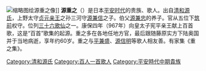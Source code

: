 {{Unreferenced|time=2020-07-22T07:49:36+00:00}}
[[File:Sanjūrokkasen-gaku_-_29_-_Kanō_Yasunobu_-_Minamoto_no_Shigeyuki.jpg|缩略图]]绘源重之像]]
'''源重之'''（{{bd|？||1000年代}}）是日本[[平安时代|平安时代]]的贵族、歌人。出自[[清和源氏|清和源氏]]，上野太守[[贞元亲王|贞元亲王]]之孙三河守[[源兼信|源兼信]]之子。伯父[[源兼忠|源兼忠]]的养子。官从五位下[[筑前国|筑前]]权守。位列[[三十六歌仙|三十六歌仙]]之一。康保四年（967年）向皇太子宪平亲王献上百首歌，这是“百首”歌集的起源。重之多在各地任地方官，最后跟随藤原实方下陆奥国并于当地病逝，享年约60岁。重之与[[平兼盛|平兼盛]]、[[源信明|源信明]]等歌人相友善。有家集《重之集》。

{{三十六歌仙}}
{{百人一首}}
{{時代不同歌合}}

[[Category:清和源氏|Category:清和源氏]]
[[Category:百人一首歌人|Category:百人一首歌人]]
[[Category:平安時代中期貴族|Category:平安時代中期貴族]]